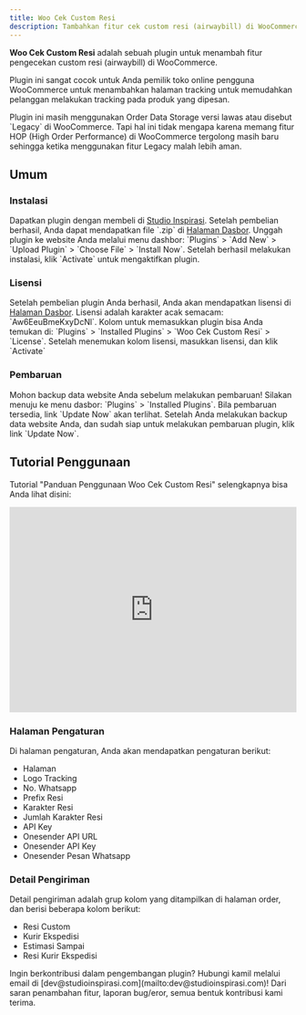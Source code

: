 ```yaml
---
title: Woo Cek Custom Resi
description: Tambahkan fitur cek custom resi (airwaybill) di WooCommerce.
---
```


**Woo Cek Custom Resi** adalah sebuah plugin untuk menambah fitur pengecekan custom resi (airwaybill) di WooCommerce.

Plugin ini sangat cocok untuk Anda pemilik toko online pengguna WooCommerce untuk menambahkan halaman tracking untuk memudahkan pelanggan melakukan tracking pada produk yang dipesan.

<Note title="📣 Perhatian"> 
 Plugin ini masih menggunakan Order Data Storage versi lawas atau disebut `Legacy` di WooCommerce. Tapi hal ini tidak mengapa karena memang fitur HOP (High Order Performance) di WooCommerce tergolong masih baru sehingga ketika menggunakan fitur Legacy malah lebih aman.
</Note>

##  Umum

###  Instalasi

<Stepper>
  <StepperItem title="Step 1: Unduh">
    Dapatkan plugin dengan membeli di <a href="https://studioinspirasi.com/product/woo-cek-custom-resi/" target="_blank">Studio Inspirasi</a>. Setelah pembelian berhasil, Anda dapat mendapatkan file `.zip` di <a href="https://studioinspirasi.com/my-account/downloads/" target="_blank">Halaman Dasbor</a>.
  </StepperItem>
  <StepperItem title="Step 2: Unggah dan Instal">
    Unggah plugin ke website Anda melalui menu dashbor: `Plugins` > `Add New` > `Upload Plugin` > `Choose File` > `Install Now`.
  </StepperItem>
  <StepperItem title="Step 3: Aktifkan">
    Setelah berhasil melakukan instalasi, klik `Activate` untuk mengaktifkan plugin.
  </StepperItem>
</Stepper>

###  Lisensi

<Stepper>
  <StepperItem title="Step 1: Dapatkan Lisensi">
    Setelah pembelian plugin Anda berhasil, Anda akan mendapatkan lisensi di <a href="https://studioinspirasi.com/my-account/license-key/" target="_blank">Halaman Dasbor</a>. Lisensi adalah karakter acak semacam: `Aw6EeuBmeKxyDcNl`.
  </StepperItem>
  <StepperItem title="Step 2: Masukkan Lisensi">
    Kolom untuk memasukkan plugin bisa Anda temukan di: `Plugins` > `Installed Plugins` > `Woo Cek Custom Resi` > `License`. Setelah menemukan kolom lisensi, masukkan lisensi, dan klik `Activate`
  </StepperItem>
</Stepper>

###  Pembaruan

<Note title="📣 Perhatian"> 
 Mohon backup data website Anda sebelum melakukan pembaruan!
</Note>

<Stepper>
  <StepperItem title="Step 1: Cek Pembaruan">
    Silakan menuju ke menu dasbor: `Plugins` > `Installed Plugins`. Bila pembaruan tersedia, link `Update Now` akan terlihat.
  </StepperItem>
  <StepperItem title="Step 2: Perbarui Sekarang">
    Setelah Anda melakukan backup data website Anda, dan sudah siap untuk melakukan pembaruan plugin, klik link `Update Now`.
  </StepperItem>
</Stepper>

##  Tutorial Penggunaan

Tutorial "Panduan Penggunaan Woo Cek Custom Resi" selengkapnya bisa Anda lihat disini:

<iframe width="100%" height="360px" src="https://www.youtube.com/embed/NlIZSWz3FME?si=mMGtXPRmSf-ggFc4" title="YouTube video player" frameborder="0" allow="accelerometer; autoplay; clipboard-write; encrypted-media; gyroscope; picture-in-picture; web-share" referrerpolicy="strict-origin-when-cross-origin" allowfullscreen></iframe>

### Halaman Pengaturan

Di halaman pengaturan, Anda akan mendapatkan pengaturan berikut:

- Halaman
- Logo Tracking
- No. Whatsapp
- Prefix Resi
- Karakter Resi
- Jumlah Karakter Resi
- API Key
- Onesender API URL
- Onesender API Key
- Onesender Pesan Whatsapp

### Detail Pengiriman

Detail pengiriman adalah grup kolom yang ditampilkan di halaman order, dan berisi beberapa kolom berikut:

- Resi Custom
- Kurir Ekspedisi
- Estimasi Sampai
- Resi Kurir Ekspedisi

<Note title="📂 Kontibusi"> 
 Ingin berkontribusi dalam pengembangan plugin? Hubungi kamil melalui email di [dev@studioinspirasi.com](mailto:dev@studioinspirasi.com)! Dari saran penambahan fitur, laporan bug/eror, semua bentuk kontribusi kami terima.
</Note>
